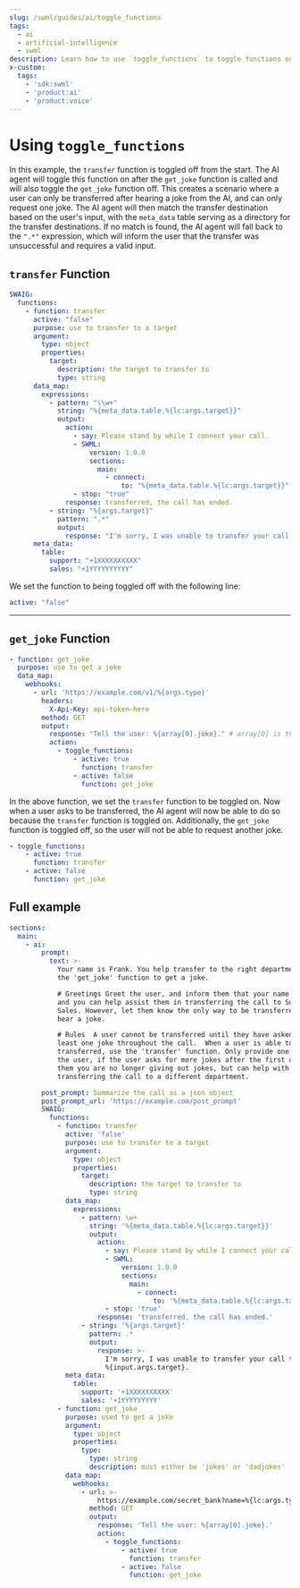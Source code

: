 ```yaml
---
slug: /swml/guides/ai/toggle_functions
tags:
  - ai
  - artificial-intelligence
  - swml
description: Learn how to use `toggle_functions` to toggle functions on and off.
x-custom:
  tags:
    - 'sdk:swml'
    - 'product:ai'
    - 'product:voice'
---
```



# Using `toggle_functions`

In this example, the `transfer` function is toggled off from the start. The AI agent will toggle this
function on after the `get_joke` function is called and will also toggle the `get_joke` function off. This creates a scenario where a user can only
be transferred after hearing a joke from the AI, and can only request one joke. The AI agent will then match the transfer destination
based on the user's input, with the `meta_data` table serving as a directory for the transfer destinations.
If no match is found, the AI agent will fall back to the `".*"` expression, which will inform the user
that the transfer was unsuccessful and requires a valid input.

## **`transfer` Function**

```yaml andJson
SWAIG:
  functions:
    - function: transfer
      active: "false"
      purpose: use to transfer to a target
      argument:
        type: object
        properties:
          target:
            description: the target to transfer to
            type: string
      data_map:
        expressions:
          - pattern: "\\w+"
            string: "%{meta_data.table.%{lc:args.target}}"
            output:
              action:
                - say: Please stand by while I connect your call.
                - SWML:
                    version: 1.0.0
                    sections:
                      main:
                        - connect:
                            to: "%{meta_data.table.%{lc:args.target}}"
                - stop: "true"
              response: transferred, the call has ended.
          - string: "%{args.target}"
            pattern: ".*"
            output:
              response: "I'm sorry, I was unable to transfer your call to %{input.args.target}."
      meta_data:
        table:
          support: "+1XXXXXXXXXX"
          sales: "+1YYYYYYYYYY"
```

We set the function to being toggled off with the following line:

```yaml
active: "false"
```
---

## **`get_joke` Function**

```yaml andJson
- function: get_joke
  purpose: use to get a joke
  data_map:
    webhooks:
      - url: 'https://example.com/v1/%{args.type}'
        headers:
          X-Api-Key: api-token-here
        method: GET
        output:
          response: "Tell the user: %{array[0].joke}." # array[0] is the first joke in the array
          action:
            - toggle_functions:
                - active: true
                  function: transfer
                - active: false
                  function: get_joke
```

In the above function, we set the `transfer` function to be toggled on.
Now when a user asks to be transferred, the AI agent will now be able to do so because the `transfer` function is toggled on.
Additionally, the `get_joke` function is toggled off, so the user will not be able to request another joke.

```yaml andJson
- toggle_functions:
    - active: true
      function: transfer
    - active: false
      function: get_joke
```

## **Full example**

```yaml andJson
sections:
  main:
    - ai:
        prompt:
          text: >-
            Your name is Frank. You help transfer to the right department. Use
            the 'get_joke' function to get a joke.

            # Greetings Greet the user, and inform them that your name is Frank
            and you can help assist them in transferring the call to Support or
            Sales. However, let them know the only way to be transferred is to
            hear a joke.

            # Rules  A user cannot be transferred until they have asked for at
            least one joke throughout the call.  When a user is able to be
            transferred, use the 'transfer' function. Only provide one joke to
            the user, if the user asks for more jokes after the first one, tell
            them you are no longer giving out jokes, but can help with
            transferring the call to a different department.

        post_prompt: Summarize the call as a json object
        post_prompt_url: 'https://example.com/post_prompt'
        SWAIG:
          functions:
            - function: transfer
              active: 'false'
              purpose: use to transfer to a target
              argument:
                type: object
                properties:
                  target:
                    description: the target to transfer to
                    type: string
              data_map:
                expressions:
                  - pattern: \w+
                    string: '%{meta_data.table.%{lc:args.target}}'
                    output:
                      action:
                        - say: Please stand by while I connect your call.
                        - SWML:
                            version: 1.0.0
                            sections:
                              main:
                                - connect:
                                    to: '%{meta_data.table.%{lc:args.target}}'
                        - stop: 'true'
                      response: 'transferred, the call has ended.'
                  - string: '%{args.target}'
                    pattern: .*
                    output:
                      response: >-
                        I'm sorry, I was unable to transfer your call to
                        %{input.args.target}.
              meta_data:
                table:
                  support: '+1XXXXXXXXXX'
                  sales: '+1YYYYYYYYY'
            - function: get_joke
              purpose: used to get a joke
              argument:
                type: object
                properties:
                  type:
                    type: string
                    description: must either be 'jokes' or 'dadjokes'
              data_map:
                webhooks:
                  - url: >-
                      https://example.com/secret_bank?name=%{lc:args.type}
                    method: GET
                    output:
                      response: 'Tell the user: %{array[0].joke}.'
                      action:
                        - toggle_functions:
                            - active: true
                              function: transfer
                            - active: false
                              function: get_joke
```
